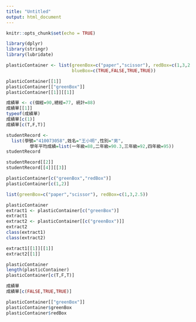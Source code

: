 ```yaml
---
title: "Untitled"
output: html_document
---
```


```r
knitr::opts_chunk$set(echo = TRUE)
```

```r
library(dplyr)
library(stringr)
library(lubridate)
```

```r
plasticContainer <- list(greenBox=c("paper","scissor"), redBox=c(1,3,2.5),
                         blueBox=c(TRUE,FALSE,TRUE,TRUE))
```

```r
plasticContainer[[1]]
plasticContainer[["greenBox"]]
plasticContainer[[1]][[1]]
```

```r
成績單 <- c(個經=90,總經=77, 統計=88)
成績單[[1]]
typeof(成績單)
成績單[c(1)]
成績單[c(T,F,T)]
```

```r
studentRecord <-
  list(學號="410073058",姓名="王小明",性別="男",
         學年平均成績=list(一年級=88,二年級=90.3,三年級=92,四年級=95))
studentRecord
```

```r
studentRecord[[2]]
studentRecord[[4]][[3]]
```

```r
plasticContainer[c("greenBox","redBox")]
plasticContainer[c(1,2)]
```

```r
list(greenBox=c("paper","scissor"), redBox=c(1,3,2.5))
```

```r
plasticContainer
extract1 <- plasticContainer[c("greenBox")]
extract1
extract2 <- plasticContainer[[c("greenBox")]]
extract2
class(extract1)
class(extract2)
```

```r
extract1[[1]][[1]]
extract2[[1]]
```
```r
plasticContainer
length(plasticContainer)
plasticContainer[c(T,F,T)]
```

```r
成績單
成績單[c(FALSE,TRUE,TRUE)]
```

```r
plasticContainer[["greenBox"]]
plasticContainer$greenBox
plasticContainer$redBox
```

```r

```

